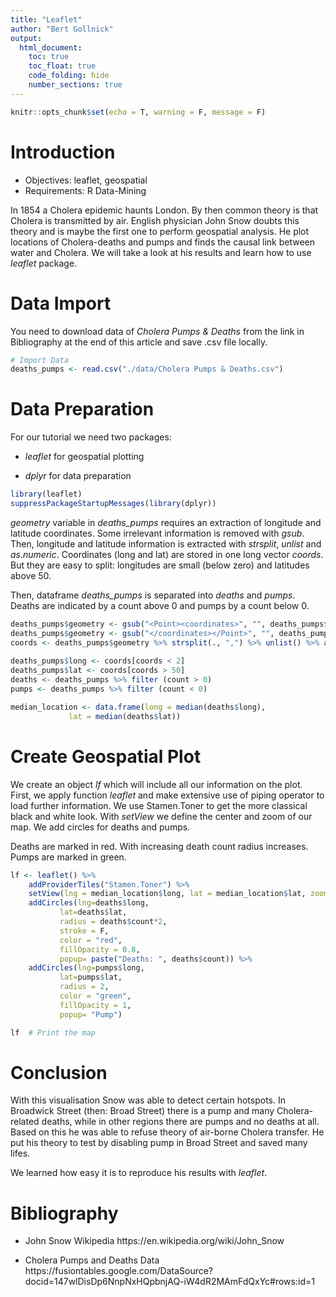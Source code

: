 ```yaml
---
title: "Leaflet"
author: "Bert Gollnick"
output: 
  html_document:
    toc: true
    toc_float: true
    code_folding: hide
    number_sections: true
---
```


```r
knitr::opts_chunk$set(echo = T, warning = F, message = F)
```

# Introduction

* Objectives: leaflet, geospatial
* Requirements: R Data-Mining

In 1854 a Cholera epidemic haunts London. By then common theory is that Cholera is transmitted by air. English physician John Snow doubts this theory and is maybe the first one to perform geospatial analysis. He plot locations of Cholera-deaths and pumps and finds the causal link between water and Cholera. We will take a look at his results and learn how to use _leaflet_ package.

# Data Import

You need to download data of _Cholera Pumps & Deaths_ from the link in Bibliography at the end of this article and save .csv file locally.

```r
# Import Data
deaths_pumps <- read.csv("./data/Cholera Pumps & Deaths.csv")
```

# Data Preparation

For our tutorial we need two packages:

* _leaflet_ for geospatial plotting

* _dplyr_ for data preparation

```r
library(leaflet)
suppressPackageStartupMessages(library(dplyr))
```

_geometry_ variable in _deaths_pumps_ requires an extraction of longitude and latitude coordinates. Some irrelevant information is removed with _gsub_. Then, longitude and latitude information is extracted with _strsplit_, _unlist_ and _as.numeric_. Coordinates (long and lat) are stored in one long vector _coords_. But they are easy to split: longitudes are small (below zero) and latitudes above 50.

Then, dataframe _deaths_pumps_ is separated into _deaths_ and _pumps_. Deaths are indicated by a count above 0 and pumps by a count below 0.

```r
deaths_pumps$geometry <- gsub("<Point><coordinates>", "", deaths_pumps$geometry)
deaths_pumps$geometry <- gsub("</coordinates></Point>", "", deaths_pumps$geometry)
coords <- deaths_pumps$geometry %>% strsplit(., ",") %>% unlist() %>% as.numeric()
	
deaths_pumps$long <- coords[coords < 2]
deaths_pumps$lat <- coords[coords > 50]
deaths <- deaths_pumps %>% filter (count > 0)
pumps <- deaths_pumps %>% filter (count < 0)

median_location <- data.frame(long = median(deaths$long), 
		     lat = median(deaths$lat))
```

# Create Geospatial Plot

We create an object _lf_ which will include all our information on the plot. First, we apply function _leaflet_ and make extensive use of piping operator to load further information. We use Stamen.Toner to get the more classical black and white look. With _setView_ we define the center and zoom of our map. We add circles for deaths and pumps. 

Deaths are marked in red. With increasing death count radius increases. Pumps are marked in green.
```r
lf <- leaflet() %>%
  	addProviderTiles("Stamen.Toner") %>% 
	setView(lng = median_location$long, lat = median_location$lat, zoom = 17) %>% 
	addCircles(lng=deaths$long, 
		   lat=deaths$lat, 
		   radius = deaths$count*2, 
		   stroke = F, 
		   color = "red",
		   fillOpacity = 0.8,
		   popup= paste("Deaths: ", deaths$count)) %>% 
	addCircles(lng=pumps$long,
		   lat=pumps$lat, 
		   radius = 2, 
		   color = "green",
		   fillOpacity = 1,
		   popup= "Pump")

lf  # Print the map

```

# Conclusion

With this visualisation Snow was able to detect certain hotspots. In Broadwick Street (then: Broad Street) there is a pump and many Cholera-related deaths, while in other regions there are pumps and no deaths at all. Based on this he was able to refuse theory of air-borne Cholera transfer. He put his theory to test by disabling pump in Broad Street and saved many lifes.

We learned how easy it is to reproduce his results with _leaflet_.

# Bibliography

* John Snow Wikipedia https://en.wikipedia.org/wiki/John_Snow

* Cholera Pumps and Deaths Data https://fusiontables.google.com/DataSource?docid=147wlDisDp6NnpNxHQpbnjAQ-iW4dR2MAmFdQxYc#rows:id=1

